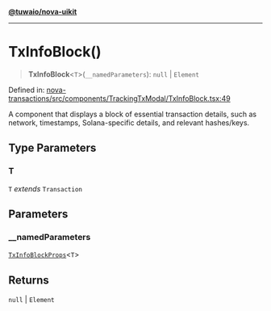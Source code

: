 [**@tuwaio/nova-uikit**](../../../README.md)

***

# TxInfoBlock()

> **TxInfoBlock**\<`T`\>(`__namedParameters`): `null` \| `Element`

Defined in: [nova-transactions/src/components/TrackingTxModal/TxInfoBlock.tsx:49](https://github.com/TuwaIO/nova-uikit/blob/610f49efc99dd4f061efb6227c207ec349c19fb8/packages/nova-transactions/src/components/TrackingTxModal/TxInfoBlock.tsx#L49)

A component that displays a block of essential transaction details,
such as network, timestamps, Solana-specific details, and relevant hashes/keys.

## Type Parameters

### T

`T` *extends* `Transaction`

## Parameters

### \_\_namedParameters

[`TxInfoBlockProps`](../type-aliases/TxInfoBlockProps.md)\<`T`\>

## Returns

`null` \| `Element`
